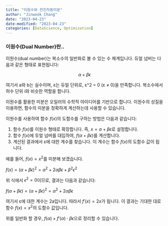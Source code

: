 ```yaml
---
title: "이원수와 전진자동미분"
author: "Jinwook Chang"
date: "2023-04-23"
date-modified: "2023-04-23"
categories: [DataScience, Optimization]
---
```



### 이원수(Dual Number)란..

이원수(dual number)는 복소수의 일반화로 볼 수 있는 수 체계입니다. 듀얼 넘버는 다음과 같은 형태로 표현됩니다:

$$
\alpha + {\beta}{\epsilon}
$$

여기서 a와 b는 실수이며, ε는 듀얼 단위로, ε^2 = 0 (ε ≠ 0)을 만족합니다. 복소수에서 허수 단위 i와 비슷한 역할을 합니다.

이원수를 활용한 미분은 오일러의 수학적 아이디어를 기반으로 합니다. 이원수의 성질을 이용하면, 함수의 미분을 정확하게 계산하는데 사용할 수 있습니다.

이원수를 사용하여 함수 $f(x)$의 도함수를 구하는 방법은 다음과 같습니다:

1. 함수 $f(x)$를 이원수 형태로 확장합니다. 즉, $x = \alpha + {\beta}{\epsilon}$로 설정합니다.
2. 함수 $f(x)$에 듀얼 넘버를 대입하여, $f(\alpha + {\beta}{\epsilon})$를 계산합니다.
3. 계산된 결과에서 ε에 대한 계수를 찾습니다. 이 계수는 함수 $f(x)$의 도함수 값이 됩니다.

예를 들어, $f(x)=x^2$를 미분해 보겠습니다.

$f(x) = (\alpha + {\beta}{\epsilon})^2 = \alpha^2 + 2\alpha\beta\epsilon + \beta^2\epsilon^2$

위 식에서 $\epsilon^2 = 0$이므로, 결과는 다음과 같습니다:

$f(\alpha + \beta\epsilon) = (\alpha + {\beta}{\epsilon})^2 = \alpha^2 + 2\alpha\beta\epsilon$

여기서 ε에 대한 계수는 2a입니다. 따라서 $f'(x) = 2x$가 됩니다. 이 결과는 기대한 대로 함수  $f(x)=x^2$의 도함수 값입니다.

위를 일반화 할 경우, $f(\alpha) + f'(\alpha)\cdot\beta\epsilon$으로 정리할 수 있습니다.